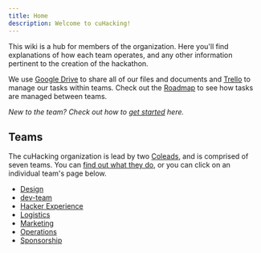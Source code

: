 ```yaml
---
title: Home
description: Welcome to cuHacking!
---
```


This wiki is a hub for members of the organization. Here you'll find explanations of how each team operates, and any other information pertinent to the creation of the hackathon.

We use [Google Drive](https://drive.google.com/drive/folders/1Iqr9PwGLgb-TdP51RtM_up57HBNuIAT4?usp=sharing) to share all of our files and documents and [Trello](https://trello.com/cuhacking2020) to manage our tasks within teams. Check out the [Roadmap](https://trello.com/b/6fbmSGfq) to see how tasks are managed between teams.

_New to the team? Check out how to [get started](https://github.com/cuhacking/cuHacking-wiki/wiki/Getting-Started) here._

## Teams

The cuHacking organization is lead by two [Coleads](https://github.com/cuhacking/cuHacking-wiki/wiki/Coleads), and is comprised of seven teams. You can [find out what they do](https://docs.google.com/document/d/1cD4cH6yS4vdunPDjY2PbOCsy18Uw1TYXwLwQYPhEobo/), or you can click on an individual team's page below.

- [Design](https://github.com/cuhacking/cuHacking-wiki/wiki/Design)
- [dev-team](https://github.com/cuhacking/cuHacking-wiki/wiki/Development)
- [Hacker Experience](https://github.com/cuhacking/cuHacking-wiki/wiki/Hacker-Experience)
- [Logistics](https://github.com/cuhacking/cuHacking-wiki/wiki/Logistics)
- [Marketing](https://github.com/cuhacking/cuHacking-wiki/wiki/Marketing)
- [Operations](https://github.com/cuhacking/cuHacking-wiki/wiki/Operations)
- [Sponsorship](https://github.com/cuhacking/cuHacking-wiki/wiki/Sponsorship)
